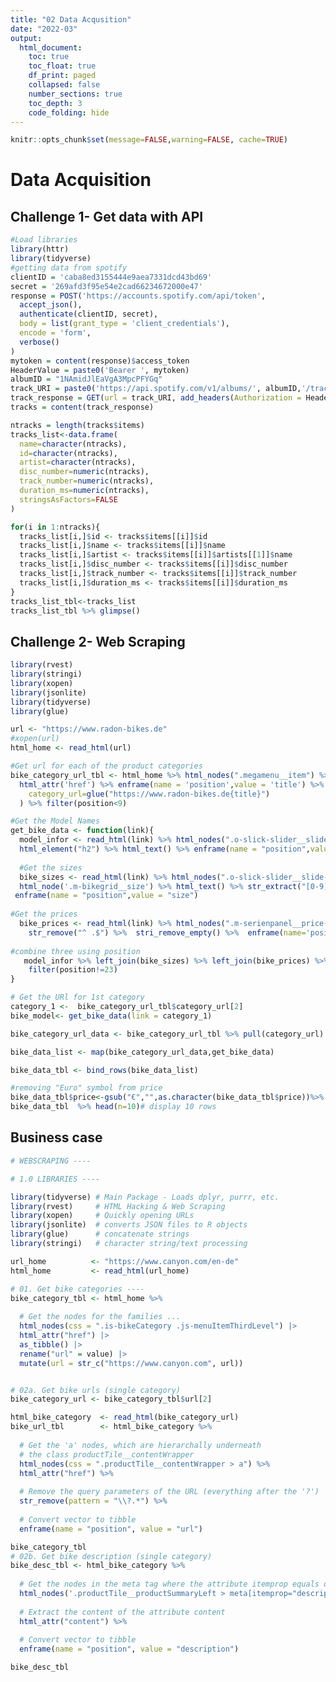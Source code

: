 ```yaml
---
title: "02 Data Acqusition"
date: "2022-03"
output:
  html_document:
    toc: true
    toc_float: true
    df_print: paged
    collapsed: false
    number_sections: true
    toc_depth: 3
    code_folding: hide
---
```


```r
knitr::opts_chunk$set(message=FALSE,warning=FALSE, cache=TRUE)
```


# Data Acquisition


## Challenge 1- Get data with API

```r
#Load libraries
library(httr)
library(tidyverse)
#getting data from spotify 
clientID = 'caba8ed3155444e9aea7331dcd43bd69'
secret = '269afd3f95e54e2cad66234672000e47'
response = POST('https://accounts.spotify.com/api/token',
  accept_json(),
  authenticate(clientID, secret),
  body = list(grant_type = 'client_credentials'),
  encode = 'form',
  verbose()
)
mytoken = content(response)$access_token
HeaderValue = paste0('Bearer ', mytoken)
albumID = "1NAmidJlEaVgA3MpcPFYGq"
track_URI = paste0('https://api.spotify.com/v1/albums/', albumID,'/tracks')
track_response = GET(url = track_URI, add_headers(Authorization = HeaderValue))
tracks = content(track_response)

ntracks = length(tracks$items)
tracks_list<-data.frame(
  name=character(ntracks),
  id=character(ntracks),
  artist=character(ntracks),
  disc_number=numeric(ntracks),
  track_number=numeric(ntracks),
  duration_ms=numeric(ntracks),
  stringsAsFactors=FALSE
)

for(i in 1:ntracks){
  tracks_list[i,]$id <- tracks$items[[i]]$id
  tracks_list[i,]$name <- tracks$items[[i]]$name
  tracks_list[i,]$artist <- tracks$items[[i]]$artists[[1]]$name
  tracks_list[i,]$disc_number <- tracks$items[[i]]$disc_number
  tracks_list[i,]$track_number <- tracks$items[[i]]$track_number
  tracks_list[i,]$duration_ms <- tracks$items[[i]]$duration_ms
}
tracks_list_tbl<-tracks_list
tracks_list_tbl %>% glimpse()
```
## Challenge 2- Web Scraping

```r
library(rvest)
library(stringi)
library(xopen)
library(jsonlite)
library(tidyverse)
library(glue)

url <- "https://www.radon-bikes.de"
#xopen(url)
html_home <- read_html(url)

#Get url for each of the product categories
bike_category_url_tbl <- html_home %>% html_nodes(".megamenu__item") %>% html_elements("a") %>% 
  html_attr('href') %>% enframe(name = 'position',value = 'title') %>% mutate(
    category_url=glue("https://www.radon-bikes.de{title}")
  ) %>% filter(position<9)

#Get the Model Names
get_bike_data <- function(link){
  model_infor <- read_html(link) %>% html_nodes(".o-slick-slider__slide-content") %>%
  html_element("h2") %>% html_text() %>% enframe(name = "position",value = 'model')
  
  #Get the sizes
  bike_sizes <- read_html(link) %>% html_nodes(".o-slick-slider__slide-content")%>%  
  html_node('.m-bikegrid__size') %>% html_text() %>% str_extract("[0-9].+")%>% 
 enframe(name = "position",value = "size")
  
#Get the prices
  bike_prices <- read_html(link) %>% html_nodes(".m-serienpanel__price--active") %>% html_text() %>% 
    str_remove("^ .$") %>%  stri_remove_empty() %>%  enframe(name='position',value = 'price')
  
#combine three using position
   model_infor %>% left_join(bike_sizes) %>% left_join(bike_prices) %>%
    filter(position!=23)
}

# Get the URl for 1st category
category_1 <-  bike_category_url_tbl$category_url[2] 
bike_model<- get_bike_data(link = category_1)

bike_category_url_data <- bike_category_url_tbl %>% pull(category_url) 

bike_data_list <- map(bike_category_url_data,get_bike_data) 

bike_data_tbl <- bind_rows(bike_data_list) 

#removing "Euro" symbol from price
bike_data_tbl$price<-gsub("€","",as.character(bike_data_tbl$price))%>% na.exclude()
bike_data_tbl  %>% head(n=10)# display 10 rows

```
## Business case
```r
# WEBSCRAPING ----

# 1.0 LIBRARIES ----

library(tidyverse) # Main Package - Loads dplyr, purrr, etc.
library(rvest)     # HTML Hacking & Web Scraping
library(xopen)     # Quickly opening URLs
library(jsonlite)  # converts JSON files to R objects
library(glue)      # concatenate strings
library(stringi)   # character string/text processing

url_home          <- "https://www.canyon.com/en-de"
html_home         <- read_html(url_home)

# 01. Get bike categories ----
bike_category_tbl <- html_home %>%
  
  # Get the nodes for the families ...
  html_nodes(css = ".is-bikeCategory .js-menuItemThirdLevel") |> 
  html_attr("href") |> 
  as_tibble() |> 
  rename("url" = value) |> 
  mutate(url = str_c("https://www.canyon.com", url))


# 02a. Get bike urls (single category)
bike_category_url <- bike_category_tbl$url[2]

html_bike_category  <- read_html(bike_category_url)
bike_url_tbl        <- html_bike_category %>%
  
  # Get the 'a' nodes, which are hierarchally underneath 
  # the class productTile__contentWrapper
  html_nodes(css = ".productTile__contentWrapper > a") %>%
  html_attr("href") %>%
  
  # Remove the query parameters of the URL (everything after the '?')
  str_remove(pattern = "\\?.*") %>%
  
  # Convert vector to tibble
  enframe(name = "position", value = "url")

bike_category_tbl 
# 02b. Get bike description (single category)
bike_desc_tbl <- html_bike_category %>%
  
  # Get the nodes in the meta tag where the attribute itemprop equals description
  html_nodes('.productTile__productSummaryLeft > meta[itemprop="description"]') %>%
  
  # Extract the content of the attribute content
  html_attr("content") %>%
  
  # Convert vector to tibble
  enframe(name = "position", value = "description")

bike_desc_tbl
```